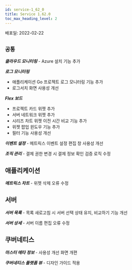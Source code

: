 ```yaml
---
id: service-1_62_0
title: Service 1.62.0
toc_max_heading_level: 2
---
```



배포일: 2022-02-22

## `공통`

***클라우드 모니터링*** - Azure 설치 기능 추가

***로그 모니터링***

* 애플리케이션 Go 프로젝트 로그 모니터링 기능 추가
* 로그서치 화면 사용성 개선

***Flex 보드***

* 프로젝트 카드 위젯 추가
* 서버 네트워크 위젯 추가
* 시리즈 차트 위젯 이전 시간 비교 기능 추가
* 위젯 팝업 윈도우 기능 추가
* 필터 기능 사용성 개선

***이벤트 설정*** - 메트릭스 이벤트 설정 편집 창 사용성 개선

***조직 관리*** - 결제 권한 변경 시 결제 정보 확인 검증 로직 수정


## 애플리케이션

***메트릭스 차트*** - 위젯 삭제 오류 수정

## 서버

***서버 목록*** - 목록 새로고침 시 서버 선택 상태 유지, 비교하기 기능 개선

***서버 상세*** - 서버 이름 편집 오류 수정

## 쿠버네티스

***마스터 메타 정보*** - 사용성 개선 화면 개편

***쿠버네티스 플랫폼 뷰*** - 디자인 가이드 적용
